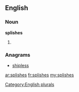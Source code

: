 ==English==

===Noun===
'''splishes'''

# {{plural of|[[splish]]}}

===Anagrams===
* [[shipless#English|shipless]]

[[Category:English plurals]]

[[ar:splishes]]
[[fr:splishes]]
[[my:splishes]]